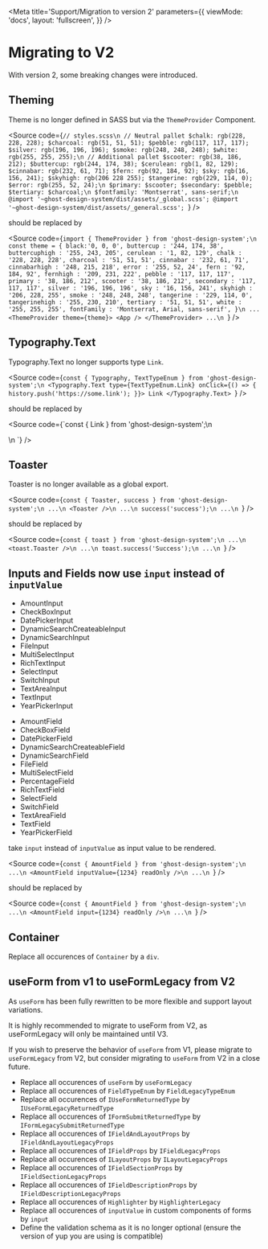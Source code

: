 

<ThemeProvider />

<Meta
  title='Support/Migration to version 2'
  parameters={{
    viewMode: 'docs',
    layout: 'fullscreen',
  }}
/>

# Migrating to V2

With version 2, some breaking changes were introduced.

## Theming

Theme is no longer defined in SASS but via the `ThemeProvider` Component.

<Source
  code={`// styles.scss\n
// Neutral pallet
$chalk: rgb(228, 228, 228);
$charcoal: rgb(51, 51, 51);
$pebble: rgb(117, 117, 117);
$silver: rgb(196, 196, 196);
$smoke: rgb(248, 248, 248);
$white: rgb(255, 255, 255);\n
// Additional pallet
$scooter: rgb(38, 186, 212);
$buttercup: rgb(244, 174, 38);
$cerulean: rgb(1, 82, 129);
$cinnabar: rgb(232, 61, 71);
$fern: rgb(92, 184, 92);
$sky: rgb(16, 156, 241);
$skyhigh: rgb(206 228 255);
$tangerine: rgb(229, 114, 0);
$error: rgb(255, 52, 24);\n
$primary: $scooter;
$secondary: $pebble;
$tertiary: $charcoal;\n
$fontfamily: 'Montserrat', sans-serif;\n
@import '~ghost-design-system/dist/assets/_global.scss';
@import '~ghost-design-system/dist/assets/_general.scss';
`}
/>

should be replaced by

<Source
  code={`import { ThemeProvider } from 'ghost-design-system';\n
const theme = {
  black:'0, 0, 0',
  buttercup : '244, 174, 38',
  buttercuphigh : '255, 243, 205',
  cerulean : '1, 82, 129',
  chalk : '228, 228, 228',
  charcoal : '51, 51, 51',
  cinnabar : '232, 61, 71',
  cinnabarhigh : '248, 215, 218',
  error : '255, 52, 24',
  fern : '92, 184, 92',
  fernhigh : '209, 231, 222',
  pebble : '117, 117, 117',
  primary : '38, 186, 212',
  scooter : '38, 186, 212',
  secondary : '117, 117, 117',
  silver : '196, 196, 196',
  sky : '16, 156, 241',
  skyhigh : '206, 228, 255',
  smoke : '248, 248, 248',
  tangerine : '229, 114, 0',
  tangerinehigh : '255, 230, 210',
  tertiary : '51, 51, 51',
  white : '255, 255, 255',
  fontFamily : 'Montserrat, Arial, sans-serif',
}\n
...
<ThemeProvider theme={theme}>
  <App />
</ThemeProvider>
...\n `}
/>

## Typography.Text

Typography.Text no longer supports type `Link`.

<Source
  code={`const { Typography, TextTypeEnum } from 'ghost-design-system';\n
<Typography.Text
  type={TextTypeEnum.Link}
  onClick={() => {
    history.push('https://some.link');
  }}>
  Link
</Typography.Text>
`}
/>

should be replaced by

<Source
  code={`const { Link } from 'ghost-design-system';\n
<Link
  text=" Link"
  to="https://some.link"
/>\n
`}
/>

## Toaster

Toaster is no longer available as a global export.

<Source
  code={`const { Toaster, success } from 'ghost-design-system';\n
...\n
<Toaster />\n
...\n
success('success');\n
...\n
`}
/>

should be replaced by

<Source
  code={`const { toast } from 'ghost-design-system';\n
...\n
<toast.Toaster />\n
...\n
toast.success('Success');\n
...\n
`}
/>

## Inputs and Fields now use `input` instead of `inputValue`

<Row>
  <Col>
    <ul>
      <li>AmountInput</li>
      <li>CheckBoxInput</li>
      <li>DatePickerInput</li>
      <li>DynamicSearchCreateableInput</li>
      <li>DynamicSearchInput</li>
      <li>FileInput</li>
      <li>MultiSelectInput</li>
      <li>RichTextInput</li>
      <li>SelectInput</li>
      <li>SwitchInput</li>
      <li>TextAreaInput</li>
      <li>TextInput</li>
      <li>YearPickerInput</li>
    </ul>
  </Col>
  <Col>
    <ul>
      <li>AmountField</li>
      <li>CheckBoxField</li>
      <li>DatePickerField</li>
      <li>DynamicSearchCreateableField</li>
      <li>DynamicSearchField</li>
      <li>FileField</li>
      <li>MultiSelectField</li>
      <li>PercentageField</li>
      <li>RichTextField</li>
      <li>SelectField</li>
      <li>SwitchField</li>
      <li>TextAreaField</li>
      <li>TextField</li>
      <li>YearPickerField</li>
    </ul>
  </Col>
</Row>

take `input` instead of `inputValue` as input value to be rendered.

<Source
  code={`const { AmountField } from 'ghost-design-system';\n
...\n
<AmountField inputValue={1234} readOnly />\n
...\n
`}
/>

should be replaced by

<Source
  code={`const { AmountField } from 'ghost-design-system';\n
...\n
<AmountField input={1234} readOnly />\n
...\n
`}
/>

## Container

Replace all occurences of `Container` by a `div`.

## useForm from v1 to useFormLegacy from V2

As `useForm` has been fully rewritten to be more flexible and support layout variations.

<Alert type={AlertType.WARNING}>
  It is highly recommended to migrate to useForm from V2, as useFormLegacy will only be maintained until V3.
</Alert>

If you wish to preserve the behavior of `useForm` from V1, please migrate to `useFormLegacy` from V2, but consider migrating to `useForm` from V2 in a close future.

- Replace all occurences of `useForm` by `useFormLegacy`
- Replace all occurences of `FieldTypeEnum` by `FieldLegacyTypeEnum`
- Replace all occurences of `IUseFormReturnedType` by `IUseFormLegacyReturnedType`
- Replace all occurences of `IFormSubmitReturnedType` by `IFormLegacySubmitReturnedType`
- Replace all occurences of `IFieldAndLayoutProps` by `IFieldAndLayoutLegacyProps`
- Replace all occurences of `IFieldProps` by `IFieldLegacyProps`
- Replace all occurences of `ILayoutProps` by `ILayoutLegacyProps`
- Replace all occurences of `IFieldSectionProps` by `IFieldSectionLegacyProps`
- Replace all occurences of `IFieldDescriptionProps` by `IFieldDescriptionLegacyProps`
- Replace all occurences of `Highlighter` by `HighlighterLegacy`
- Replace all occurences of `inputValue` in custom components of forms by `input`
- Define the validation schema as it is no longer optional (ensure the version of yup you are using is compatible)
